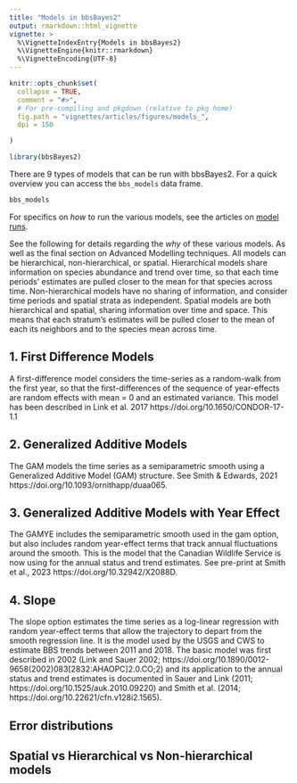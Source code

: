 ```yaml
---
title: "Models in bbsBayes2"
output: rmarkdown::html_vignette
vignette: >
  %\VignetteIndexEntry{Models in bbsBayes2}
  %\VignetteEngine{knitr::rmarkdown}
  %\VignetteEncoding{UTF-8}
---
```


```r
knitr::opts_chunk$set(
  collapse = TRUE,
  comment = "#>",
  # For pre-compiling and pkgdown (relative to pkg home)
  fig.path = "vignettes/articles/figures/models_",
  dpi = 150

)
```

```r
library(bbsBayes2)
```

There are 9 types of models that can be run with bbsBayes2. For a quick overview
you can access the `bbs_models` data frame.

```r
bbs_models
```


For specifics on *how* to run the various models, see the articles on 
[model runs](./index.html#model-runs).

See the following for details regarding the *why* of these various models. 
As well as the final section on Advanced Modelling techniques. All models can be hierarchical, non-hierarchical, or spatial. Hierarchical models share information on species abundance and trend over time, so that each time periods' estimates are pulled closer to the mean for that species across time. Non-hierarchical models have no sharing of information, and consider time periods and spatial strata as independent. Spatial models are both hierarchical and spatial, sharing information over time and space. This means that each stratum's estimates will be pulled closer to the mean of each its neighbors and to the species mean across time.

## 1. First Difference Models

A first-difference model considers the time-series as a random-walk from the first year, so that the first-differences of the sequence of year-effects are random effects with mean = 0 and an estimated variance. This model has been described in Link et al. 2017 https://doi.org/10.1650/CONDOR-17-1.1


## 2. Generalized Additive Models
The GAM models the time series as a semiparametric smooth using a Generalized Additive Model (GAM) structure. See Smith & Edwards, 2021 https://doi.org/10.1093/ornithapp/duaa065. 

## 3. Generalized Additive Models with Year Effect
The GAMYE includes the semiparametric smooth used in the gam option, but also includes random year-effect terms that track annual fluctuations around the smooth. This is the model that the Canadian Wildlife Service is now using for the annual status and trend estimates. See pre-print at Smith et al., 2023 https://doi.org/10.32942/X2088D.

## 4. Slope
The slope option estimates the time series as a log-linear regression with random year-effect terms that allow the trajectory to depart from the smooth regression line. It is the model used by the USGS and CWS to estimate BBS trends between 2011 and 2018. The basic model was first described in 2002 (Link and Sauer 2002; https://doi.org/10.1890/0012-9658(2002)083[2832:AHAOPC]2.0.CO;2) and its application to the annual status and trend estimates is documented in Sauer and Link (2011; https://doi.org/10.1525/auk.2010.09220) and Smith et al. (2014; https://doi.org/10.22621/cfn.v128i2.1565).


## Error distributions

## Spatial vs Hierarchical vs Non-hierarchical models

